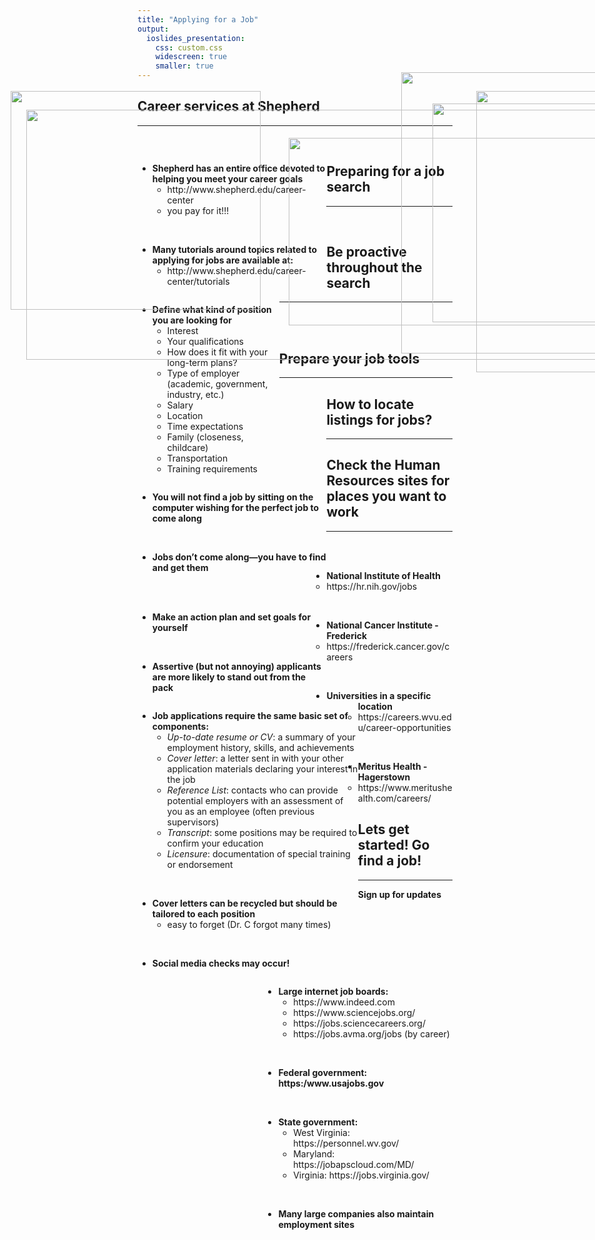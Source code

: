 ```yaml
---
title: "Applying for a Job"
output: 
  ioslides_presentation:
    css: custom.css
    widescreen: true
    smaller: true
---
```


## Career services at Shepherd
<hr>
<br/>

<div style="float: left; width: 60%;">

* **Shepherd has an entire office devoted to helping you meet your career goals**
    + http://www.shepherd.edu/career-center
    + you pay for it!!!

<br/>

* **Many tutorials around topics related to applying for jobs are available at:**
    + http://www.shepherd.edu/career-center/tutorials

<!-- <br/> -->

<!-- * **Shepherd's fall career fair: ** -->

</div>

<IMG STYLE="position:absolute; TOP:170px; LEFT:650px; WIDTH:350px; HEIGHT:450px" SRC="images/careerservices.png">


## Preparing for a job search
<hr>
<br/>

<div style="float: left; width: 45%;">

* **Define what kind of position you are looking for**
    + Interest
    + Your qualifications
    + How does it fit with your long-term plans?
    + Type of employer (academic, government, industry, etc.)
    + Salary
    + Location
    + Time expectations
    + Family (closeness, childcare)
    + Transportation
    + Training requirements


</div>

<IMG STYLE="position:absolute; TOP:275px; LEFT:470px; WIDTH:600px; HEIGHT:300px" SRC="images/jobsearch.png">

## Be proactive throughout the search
<hr>
<br/>
<br/>

<div style="float: left; width: 60%;">

* **You will not find a job by sitting on the computer wishing for the perfect job to come along**

<br/>

* **Jobs don’t come along—you have to find and get them**

<br/>
<br/>

* **Make an action plan and set goals for yourself**

<br/>

* **Assertive (but not annoying) applicants are more likely to stand out from the pack**

</div>

<IMG STYLE="position:absolute; TOP:220px; LEFT:700px; WIDTH:375px; HEIGHT:350px" SRC="images/pc.jpg">

## Prepare your job tools
<hr>

<div style="float: left; width: 70%;">

* **Job applications require the same basic set of components:**
    + *Up-to-date resume or CV*: a summary of your employment history, skills, and achievements
    + *Cover letter*: a letter sent in with your other application materials declaring your interest in the job
    + *Reference List*: contacts who can provide potential employers with an assessment of you as an employee (often previous supervisors)
    + *Transcript*: some positions may be required to confirm your education
    + *Licensure*: documentation of special training or endorsement

<br/>

* **Cover letters can be recycled but should be tailored to each position**
    + easy to forget (Dr. C forgot many times)

<br/>

* **Social media checks may occur!**

</div>

<IMG STYLE="position:absolute; TOP:200px; LEFT:770px; WIDTH:275px; HEIGHT:450px" SRC="images/checklist.jpg">

## How to locate listings for jobs?
<hr>

<div style="float: right; width: 60%;">

* **Large internet job boards:**
    + https://www.indeed.com
    + https://www.sciencejobs.org/
    + https://jobs.sciencecareers.org/
    + https://jobs.avma.org/jobs (by career)
    
<br/>

* **Federal government:  https:/www.usajobs.gov**

<br/>

* **State government:**
    + West Virginia:  https://personnel.wv.gov/
    + Maryland:  https://jobapscloud.com/MD/
    + Virginia:  https://jobs.virginia.gov/

<br/>

* **Many large companies also maintain employment sites**

</div>


<IMG STYLE="position:absolute; TOP:200px; LEFT:25px; WIDTH:400px; HEIGHT:350px" SRC="images/jobboard.jpg">

## Check the Human Resources sites for places you want to work
<hr>
<br/>
<br/>

* **National Institute of Health**
    + https://hr.nih.gov/jobs

<br/>

* **National Cancer Institute - Frederick**
    + https://frederick.cancer.gov/careers

<br/>

* **Universities in a specific location**
    + https://careers.wvu.edu/career-opportunities

<br/>

* **Meritus Health - Hagerstown**
    + https://www.meritushealth.com/careers/

## Lets get started! Go find a job! 
<hr>
**Sign up for updates**

<IMG STYLE="position:absolute; TOP:230px; LEFT:50px; WIDTH:1000px; HEIGHT:400px" SRC="images/rabbithole.png">

